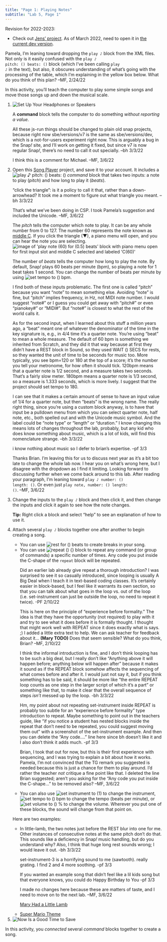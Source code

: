 ```yaml
---
title: "Page 1: Playing Notes"
subtitle: "Lab 5, Page 1"
---
```


::: todo
Revision for 2022-2023:

<ul>

<li>Check out <a class="js-run snap-project" href="/prog/lab-5/new/musical-improvisation-from-Jens.xml" target="_blank">Jens' project</a>. As of March 2022, need to open it in <a href="https://snap.berkeley.edu/versions/dev" target="_blank">the current dev version</a>.</li>

</ul>
:::

::: todo
Pamela, I'm leaning toward dropping the <code>play ♪</code> block from the XML files. Not only is it easily confused with the <code>play ♪ pitch: () beats: ()</code> block (which I've been calling <code>play ♪</code> in the text), but also, it obscures understanding of what's going with the processing of the table, which I'm explaining in the yellow box below. What do you think of this plan? --MF, 2/24/22
:::

::: learn
In this activity, you'll teach the computer to play some simple songs and move those songs up and down the musical scale.
:::

::: forYouToDo
<ol>

<li><img src="/img/icons/headphones.png" title="Set Up Your Headphones or Speakers" alt="Set Up Your Headphones or Speakers" class="inline"/></li>

::: vocabBig
<p>A <strong>command</strong> block tells the computer to do something <em>without reporting a value</em>.</p>
:::

::: todo
All these js-run things should be changed to plain old snap projects, because right now sbe/versions/v7 is the same as sbe/versions/dev, which is a not-for-users experiment right now. This is arguably a bug in the Snap<i>!</i> site, and I'll work on getting it fixed, but since v7 is now regular Snap<i>!</i>, there's no need to call it out specially. --bh 3/3/22

<p>I think this is a comment for Michael. --MF, 3/6/22</p>
:::

<li>Open this <a class="js-run snap-project" href="/prog/lab-5/song-player.xml" title="Song Player - Snap! project" target="_blank">Song Player</a> project, and save it to your account. It includes a <img src="/img/U2/lab01/play-emoji-note.png" title="play ♪ pitch: () beats: ()" alt="play ♪ pitch: () beats: ()" class="inline nopadtb"/> <em>command</em> block that takes two inputs: a note to play (<var>pitch</var>) and how long to play it (<var>beats</var>).</li>

::: {.endnote style="clear: right;"}
::: comment
"click the triangle": is it a policy to call it that, rather than a down-arrowhead? It took me a moment to figure out what triangle you meant. --bh 3/3/22

<p>That's what we've been doing in CSP. I took Pamela's suggestion and included the Unicode. --MF, 3/6/22</p>
:::

<p>The <var>pitch</var> tells the computer which note to play. It can be any whole number from 0 to 127. The number 60 represents the note known as <a href="https://simple.wikipedia.org/wiki/Middle_C" title="middle C" target="_blank">middle C</a>. If you click the triangle (▼), a piano menu will open, and you can hear the note you are selecting.<br /> <img src="/img/U2/lab01/play-emoji-note-piano-menu.png" title="image of &apos;play note (60) for (0.5) beats&apos; block with piano menu open for first input slot and middle C selected and labeled &apos;C(60)&apos;" alt="image of &apos;play note (60) for (0.5) beats&apos; block with piano menu open for first input slot and middle C selected and labeled &apos;C(60)&apos;" class="indent"/></p>

<p>The number of <var>beats</var> tells the computer how long to play the note. By default, Snap<em>!</em> plays 60 beats per minute (bpm), so playing a note for 1 beat takes 1 second. You can change the number of beats per minute by using <img src="/img/blocks/set-tempo.png" title="set tempo to () bpm" alt="set tempo to () bpm" class="inline nopadtb"/>.</p>
:::

::: todo
<p>I find both of these inputs problematic. The first one is called "pitch" because you want "note" to mean something else. Avoiding "note" is fine, but "pitch" implies frequency, in Hz, not MIDI note number. I would suggest "note#" or I guess you could get away with "pitch#" or even "pianokey#" or "MIDI#". But "note#" is closest to what the rest of the world calls it.</p>

<p>As for the second input, when I learned about this stuff a million years ago, a "beat" meant one of whatever the denominator of the time in the key signature is, e.g., in 4/4 time it's a quarter note. You're using "beat" to mean a whole measure. The default of 60 bpm is something we inherited from Scratch, and they did it that way because at first they didn't have a REST block in Sound, so they used WAIT () SECS for rests, so they wanted the unit of time to be seconds for music too. More typically, you see bpm=120 or 180 at the top of a score; it's the number you tell your metronome, for how often it should tick. 120bpm means that a quarter note is 1/2 second, and a measure takes two seconds. That's a fairly slow meter. 180bpm means a quarter note is 1/3 second, so a measure is 1.333 seconds, which is more lively. I suggest that the project should set tempo to 180.</p>

<p>I can see that it makes a certain amount of sense to have an input value of 1/4 for a quarter note, but then "beats" is the wrong name. The really right thing, since you're using a custom block anyway, is to have that input be a pulldown menu from which you can select quarter note, half note, etc., both spelled out and with the Unicode music symbol. And the label could be "note type" or "length" or "duration." I know changing this means lots of changes throughout the lab, probably, but any kid who does know something about music, which is a lot of kids, will find this nomenclature strange. --bh 3/3/22</p>

i know nothing about music so I defer to brian's expertise. --pf 3/3

<p>Thanks Brian. I'm leaving this for us to discuss next year as it's a bit too late to change the whole lab now. I hear you on what's wrong here, but I disagree with the dropdown as I find it limiting. Looking forward to discussing further when we come back around to this lab. After reading your paragraph, I'm leaning toward <code>play ♪ number: () length: ()</code>. Or even just <code>play note, number: () length: ()</code>. --MF, 3/6/22</p>
:::

<li>Change the inputs to the <code>play ♪</code> block and then click it, and then change the inputs and click it again to see how the note changes.</li>

::: sidenote
<strong>Tip:</strong> Right click a block and select "help" to see an explanation of how to use it.
:::

<li>

Attach several <code>play ♪</code> blocks together one after another to begin creating a song.

<ul>

<li>You can use <img src="/img/blocks/rest.png" title="rest for () beats" alt="rest for () beats" class="inline nopadtb"/> to create breaks in your song.</li>

<li>You can use <img src="/img/blocks/repeat.png" title="repeat () {}" alt="repeat () {}" class="inline nopadtb"/> block to repeat any command (or group of commands) a specific number of times. Any code you put inside the C-shape of the <code>repeat</code> block will be repeated.</li>

::: todo
Did an earlier lab already give repeat a thorough introduction? I was surprised to see it so casually introduced, since looping is usually A Big Deal when I teach it in text-based coding classes. It's certainly easier in block-based, but I feel like it warrants its own section, so that you can talk about what goes in the loop vs. out of the loop (i.e. set-instrument can just be outside the loop, no need to repeat it twice). -PF 2/10/22

<p>This is here on the principle of "experience before formality." The idea is that they have the opportunity (not required) to play with it and try to see what it does before it is formally thought. I thought that might work well with REPEAT since it does exactly what is says. ;) I added a little extra text to help. We can ask teacher for feedback about it... <strong>(Mary TODO)</strong> Does that seem sensible? What do you think, Brian? --MF, 2/10/22</p>

<p>I think the informal introduction is fine, and I don't think looping has to be such a big deal, but I really don't like "Anything above it will happen before; anything below will happen after" because it makes it sound as if the REPEAT block somehow affects the sequencing of what comes before and after it. I would just not say it, but if you think something has to be said, it should be more like "the entire REPEAT loop counts as one step in the larger script of which it's a part" or something like that, to make it clear that the overall sequence of steps <i>isn't</i> messed up by the loop. -bh 3/3/22</p>

<p>Hm, my point about not repeating set-instrument inside REPEAT is probably too subtle for an "experience before formality" type introduction to repeat. Maybe something to point out in the teachers guide, like "if you notice a student has nested blocks inside the repeat that don't need to be repeated, you could suggest moving them out" with a screenshot of the set-instrument example. And then you can delete the "Any code...." line here since bh doesn't like it and I also don't think it adds much. -pf 3/3</p>

<p>Brian, I took that out for now, but this is their first experience with sequencing, and I was trying to explain a bit about how it works. Pamela, I'm not convinced that the TG remark you suggested is needed because this is just a chance for them to play around. I'd rather the teacher <em>not</em> critique a fine point like that. I deleted the line Brian suggested; aren't you asking for the "Any code you put inside the C-shape..." to be removed also? --MF, 3/6/22</p>
:::

<li>You can also use <img src="/img/blocks/set-instrument-to.png" title="set instrument to (1)" alt="set instrument to (1)" class="inline nopadtb"/> to change the instrument, <img src="/img/blocks/set-tempo.png" title="set tempo to () bpm" alt="set tempo to () bpm" class="inline nopadtb"/> to change the tempo (beats per minute), or <img src="/img/blocks/set-volume-to-100.png" title="set volume to () %" alt="set volume to () %" class="inline nopadtb"/> to change the volume. Wherever you put one of these blocks, the sound will change from that point on.</li>

</ul>

::: endnote
Here are two examples:

<ul>

<li>

::: todo
<p>In little-lamb, the two notes just before the REST blur into one for me. Other instances of consecutive notes at the same pitch don't do that. This sounds like a deficiency in Snap<i>!</i> music handling, but do you understand why? Also, I think that huge long rest sounds wrong; I would leave it out. -bh 3/3/22</p>

<p>set-instrument-3 is a horrifying sound to me (sawtooth). really grating. I find 2 and 4 more soothing. -pf 3/3</p>

<p>If you wanted an example song that didn't feel like a lil kids song but that everyone knows, you could do Happy Birthday to You -pf 3/3</p>

<p>I made no changes here because these are matters of taste, and I need to move on to the next lab. --MF, 3/6/22</p>
:::

<a class="js-run snap-project" href="/prog/lab-5/sample-song-player-mary-lamb.xml" title="Sample Song Player: Mary Had a Little Lamb - Snap! project" target="_blank">Mary Had a Little Lamb</a>

</li>

<li><a class="js-run snap-project" href="/prog/lab-5/sample-song-player-mario.xml" title="Sample Song Player: Super Mario Theme - Snap! project" target="_blank">Super Mario Theme</a></li>

</ul>
:::

</li>

<li><img src="/img/icons/save-now.png" title="Now Is a Good Time to Save" alt="Now Is a Good Time to Save" class="inline"/></li>

</ol>
:::

::: learn
In this activity, you <em>connected</em> several <em>command</em> blocks together to create a song.
:::
